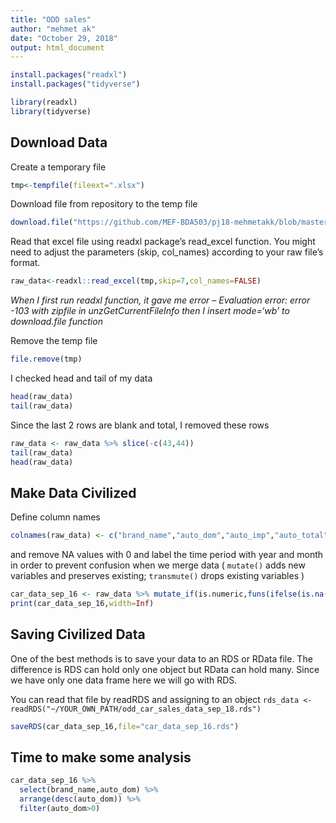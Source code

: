 ---
title: "ODD sales"
author: "mehmet ak"
date: "October 29, 2018"
output: html_document
---

```{r,warning=FALSE}
install.packages("readxl")
install.packages("tidyverse")
```

```{r, warning=FALSE}
library(readxl)
library(tidyverse)
```

## Download Data
Create a temporary file

```{r}
tmp<-tempfile(fileext=".xlsx")
```

Download file from repository to the temp file

```{r, warning=FALSE}
download.file("https://github.com/MEF-BDA503/pj18-mehmetakk/blob/master/odd_retail_sales_2016_09.xlsx?raw=true",mode = 'wb',destfile=tmp)
```

Read that excel file using readxl package's read_excel function. You might need to adjust the parameters (skip, col_names) according to your raw file's format.

```{r, warning=FALSE}
raw_data<-readxl::read_excel(tmp,skip=7,col_names=FALSE)
```

*When I first run readxl function, it gave me error -- Evaluation error: error -103 with zipfile in unzGetCurrentFileInfo then I insert mode='wb' to download.file function*

Remove the temp file

```{r, warning=FALSE}
file.remove(tmp)
```

I checked head and tail of my data

```{r}
head(raw_data)
tail(raw_data)
```

Since the last 2 rows are blank and total, I removed these rows

```{r}
raw_data <- raw_data %>% slice(-c(43,44))
tail(raw_data)
head(raw_data) 
```

## Make Data Civilized
Define column names
```{r, warning=FALSE}
colnames(raw_data) <- c("brand_name","auto_dom","auto_imp","auto_total","comm_dom","comm_imp","comm_total","total_dom","total_imp","total_total")
```

and remove NA values with 0 and label the time period with year and month in order to prevent confusion when we merge data
( ``mutate()`` adds new variables and preserves existing; ``transmute()`` drops existing variables )

```{r, warning=FALSE}
car_data_sep_16 <- raw_data %>% mutate_if(is.numeric,funs(ifelse(is.na(.),0,.))) %>% mutate(year=2016,month=9)
print(car_data_sep_16,width=Inf)
```

## Saving Civilized Data
One of the best methods is to save your data to an RDS or RData file. The difference is RDS can hold only one object but RData can hold many. Since we have only one data frame here we will go with RDS.

You can read that file by readRDS and assigning to an object ``rds_data <- readRDS("~/YOUR_OWN_PATH/odd_car_sales_data_sep_18.rds")``

```{r, warning=FALSE}
saveRDS(car_data_sep_16,file="car_data_sep_16.rds")
```

## Time to make some analysis

```{r,warning=FALSE}
car_data_sep_16 %>% 
  select(brand_name,auto_dom) %>% 
  arrange(desc(auto_dom)) %>% 
  filter(auto_dom>0)
```






